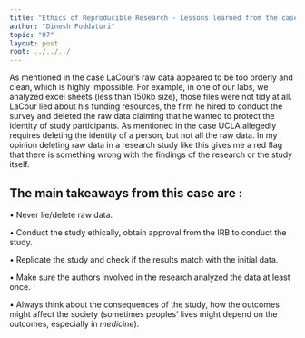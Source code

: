 ```yaml
---
title: "Ethics of Reproducible Research - Lessons learned from the case study"
author: "Dinesh Poddaturi"
topic: "07"
layout: post
root: ../../../
---
```


As mentioned in the case LaCour’s raw data appeared to be too orderly and clean, which is highly impossible. For example, in one of our labs, we analyzed excel sheets (less than 150kb size), those files were not tidy at all. LaCour lied about his funding resources, the firm he hired to conduct the survey and deleted the raw data claiming that he wanted to protect the identity of study participants. As mentioned in the case UCLA allegedly requires deleting the identity of a person, but not all the raw data. In my opinion deleting raw data in a research study like this gives me a red flag that there is something wrong with the findings of the research or the study itself. 

## The main takeaways from this case are :

•	Never lie/delete raw data.

•	Conduct the study ethically, obtain approval from the IRB to conduct the study.

•	Replicate the study and check if the results match with the initial data.

•	Make sure the authors involved in the research analyzed the data at least once.

•	Always think about the consequences of the study, how the outcomes might affect the society (sometimes peoples’ lives might depend on the outcomes, especially in *medicine*).

